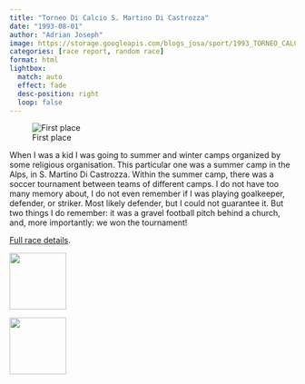 ```yaml
---
title: "Torneo Di Calcio S. Martino Di Castrozza"
date: "1993-08-01"
author: "Adrian Joseph"
image: https://storage.googleapis.com/blogs_josa/sport/1993_TORNEO_CALCIO_S._MARTINO_DI_CASTROZZA/img/01.png
categories: [race report, random race]
format: html
lightbox:
  match: auto
  effect: fade
  desc-position: right
  loop: false
---
```

![First place](https://storage.googleapis.com/blogs_josa/sport/1993_TORNEO_CALCIO_S._MARTINO_DI_CASTROZZA/img/01.png)

When I was a kid I was going to summer and winter camps organized by some religious organisation. This particular one was a summer camp in the Alps, in S. Martino Di Castrozza. Within the summer camp, there was a soccer tournament between teams of different camps. I do not have too many memory about, I do not even remember if I was playing goalkeeper, defender, or striker. Most likely defender, but I could not guarantee it. But two things I do remember: it was a gravel football pitch behind a church, and, more importantly: we won the tournament!

[Full race details](https://asjblog.shinyapps.io/race_shiny/?_inputs_&selector=%221993-08-01%20-%20TORNEO%20CALCIO%20S.%20MARTINO%20DI%20CASTROZZA%20-%20football%22){target="_blank"}.


::: {layout-ncol=4}
![](https://storage.googleapis.com/blogs_josa/sport/1993_TORNEO_CALCIO_S._MARTINO_DI_CASTROZZA/img/01.png){ width="100" group="hi" }

![](https://storage.googleapis.com/blogs_josa/sport/1993_TORNEO_CALCIO_S._MARTINO_DI_CASTROZZA/img/02.png){ width="100" group="hi" }


:::
